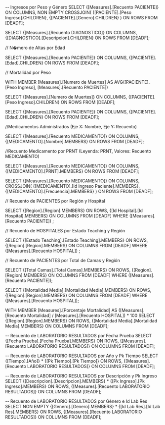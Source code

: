 ﻿-- Ingresos por Peso y Género
SELECT 
    {[Measures].[Recuento PACIENTE]} ON COLUMNS,
    NON EMPTY CROSSJOIN(
        {[PACIENTE].[Peso Ingreso].CHILDREN}, 
        {[PACIENTE].[Genero].CHILDREN}
    ) ON ROWS
FROM [DEADF];


SELECT 
    {[Measures].[Recuento DIAGNOSTICO]} ON COLUMNS,
    {[DIAGNOSTICO].[Descripcion].CHILDREN} ON ROWS
FROM [DEADF];

// N�mero de Altas por Edad

SELECT 
    {[Measures].[Recuento PACIENTE]} ON COLUMNS,
    {[PACIENTE].[Edad].CHILDREN} ON ROWS
FROM [DEADF];


// Mortalidad por Peso

WITH 
MEMBER [Measures].[Numero de Muertes] AS 
    AVG([PACIENTE].[Peso Ingreso], [Measures].[Recuento PACIENTE])

SELECT 
    {[Measures].[Numero de Muertes]} ON COLUMNS,
    {[PACIENTE].[Peso Ingreso].CHILDREN} ON ROWS
FROM [DEADF];


SELECT 
    {[Measures].[Recuento PACIENTE]} ON COLUMNS,
    {[PACIENTE].[Edad].CHILDREN} ON ROWS
FROM [DEADF];


//Medicamentos Administrados (Eje X: Nombre, Eje Y: Recuento)

SELECT 
    {[Measures].[Recuento MEDICAMENTO]} ON COLUMNS,
    {[MEDICAMENTO].[Nombre].MEMBERS} ON ROWS
FROM [DEADF];


//Recuento Medicamento por PRNT (Leyenda: PRNT, Valores: Recuento MEDICAMENTO)

SELECT 
    {[Measures].[Recuento MEDICAMENTO]} ON COLUMNS,
    {[MEDICAMENTO].[PRNT].MEMBERS} ON ROWS
FROM [DEADF];


SELECT 
    {[Measures].[Recuento MEDICAMENTO]} ON COLUMNS,
    CROSSJOIN(
        {[MEDICAMENTO].[Id Ingreso Paciente].MEMBERS},
        {[MEDICAMENTO].[Frecuencia].MEMBERS}
    ) ON ROWS
FROM [DEADF];


// Recuento de PACIENTES por Región y Hospital

SELECT 
    {[Region].[Region].MEMBERS} ON ROWS,
    {[Id Hospital].[Id Hospital].MEMBERS} ON COLUMNS
FROM [DEADF]
WHERE ([Measures].[Recuento PACIENTE])
;

// Recuento de HOSPITALES por Estado Teaching y Región

SELECT 
    {[Estado Teaching].[Estado Teaching].MEMBERS} ON ROWS,
    {[Region].[Region].MEMBERS} ON COLUMNS
FROM [DEADF]
WHERE ([Measures].[Recuento HOSPITAL])
;


// Recuento de PACIENTES por Total de Camas y Región

SELECT 
    {[Total Camas].[Total Camas].MEMBERS} ON ROWS,
    {[Region].[Region].MEMBERS} ON COLUMNS
FROM [DEADF]
WHERE ([Measures].[Recuento PACIENTE]);


SELECT 
    {[Mortalidad Media].[Mortalidad Media].MEMBERS} ON ROWS,
    {[Region].[Region].MEMBERS} ON COLUMNS
FROM [DEADF]
WHERE ([Measures].[Recuento HOSPITAL]);

WITH 
MEMBER [Measures].[Porcentaje Mortalidad] AS 
    ([Measures].[Recuento Mortalidad] / [Measures].[Recuento HOSPITAL]) * 100
SELECT 
    {[Region].[Region].MEMBERS} ON ROWS,
    {[Mortalidad Media].[Mortalidad Media].MEMBERS} ON COLUMNS
FROM [DEADF];

-- Recuento de LABORATORIO RESULTADOS por Fecha Prueba
SELECT 
    {[Fecha Prueba].[Fecha Prueba].MEMBERS} ON ROWS,
    {[Measures].[Recuento LABORATORIO RESULTADOS]} ON COLUMNS
FROM [DEADF];

-- Recuento de LABORATORIO RESULTADOS por Año y Pk Tiempo
SELECT 
    {[Tiempo].[Año]} * {[Pk Tiempo].[Pk Tiempo]} ON ROWS,
    {[Measures].[Recuento LABORATORIO RESULTADOS]} ON COLUMNS
FROM [DEADF];

-- Recuento de LABORATORIO RESULTADOS por Descripción y Pk Ingreso
SELECT 
    {[Descripcion].[Descripcion].MEMBERS} * {[Pk Ingreso].[Pk Ingreso].MEMBERS} ON ROWS,
    {[Measures].[Recuento LABORATORIO RESULTADOS]} ON COLUMNS
FROM [DEADF];

-- Recuento de LABORATORIO RESULTADOS por Género e Id Lab Res
SELECT 
    NON EMPTY {[Genero].[Genero].MEMBERS} * {[Id Lab Res].[Id Lab Res].MEMBERS} ON ROWS,
    {[Measures].[Recuento LABORATORIO RESULTADOS]} ON COLUMNS
FROM [DEADF];
